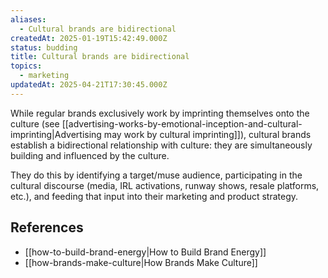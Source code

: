 ```yaml
---
aliases:
  - Cultural brands are bidirectional
createdAt: 2025-01-19T15:42:49.000Z
status: budding
title: Cultural brands are bidirectional
topics:
  - marketing
updatedAt: 2025-04-21T17:30:45.000Z
---
```

While regular brands exclusively work by imprinting themselves onto the culture (see [[advertising-works-by-emotional-inception-and-cultural-imprinting|Advertising may work by cultural imprinting]]), cultural brands establish a bidirectional relationship with culture: they are simultaneously building and influenced by the culture.

They do this by identifying a target/muse audience, participating in the cultural discourse (media, IRL activations, runway shows, resale platforms, etc.), and feeding that input into their marketing and product strategy.

## References

- [[how-to-build-brand-energy|How to Build Brand Energy]]
- [[how-brands-make-culture|How Brands Make Culture]]
